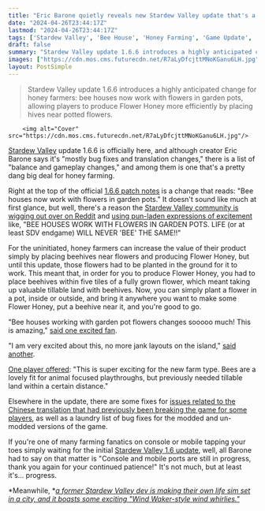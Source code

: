```yaml
---
title: "Eric Barone quietly reveals new Stardew Valley update that's a game changer for honey farming: 'Life will never 'bee' the same'"
date: "2024-04-26T23:44:17Z"
lastmod: "2024-04-26T23:44:17Z"
tags: ['Stardew Valley', 'Bee House', 'Honey Farming', 'Game Update', 'Beehives', 'Farming']
draft: false
summary: "Stardew Valley update 1.6.6 introduces a highly anticipated change for honey farmers: bee houses now work with flowers in garden pots, allowing players to produce Flower Honey more efficiently by placing hives near potted flowers."
images: ["https://cdn.mos.cms.futurecdn.net/R7aLyDfcjttMNoKGanu6LH.jpg"]
layout: PostSimple
---
```

> Stardew Valley update 1.6.6 introduces a highly anticipated change for honey farmers: bee houses now work with flowers in garden pots, allowing players to produce Flower Honey more efficiently by placing hives near potted flowers.


        <img alt="Cover" src="https://cdn.mos.cms.futurecdn.net/R7aLyDfcjttMNoKGanu6LH.jpg"/>
        
[<u>Stardew Valley</u>](https://www.gamesradar.com/stardew-valley-guide/) update 1.6.6 is officially here, and although creator Eric Barone says it's "mostly bug fixes and translation changes," there is a list of "balance and gameplay changes," and among them is one that's a pretty dang big deal for honey farming.

Right at the top of the official [1.6.6 patch notes](https://www.stardewvalley.net/stardew-valley-1-6-6-full-patch-notes/) is a change that reads: "Bee houses now work with flowers in garden pots." It doesn't sound like much at first glance, but well, there's a reason the [Stardew Valley community is wigging out over on Reddit](https://www.reddit.com/r/StardewValley/comments/1cduj6x/comment/l1eoumt/?utm_source=share&utm_medium=web3x&utm_name=web3xcss&utm_term=1&utm_content=share_button) and [using pun-laden expressions of excitement](https://www.reddit.com/r/StardewValley/comments/1cduj6x/comment/l1eoumt/?utm_source=share&utm_medium=web3x&utm_name=web3xcss&utm_term=1&utm_content=share_button) like, "BEE HOUSES WORK WITH FLOWERS IN GARDEN POTS. LIFE (or at least SDV endgame) WILL NEVER 'BEE' THE SAME!!"

For the uninitiated, honey farmers can increase the value of their product simply by placing beehives near flowers and producing Flower Honey, but until this update, those flowers had to be planted in the ground for it to work. This meant that, in order for you to produce Flower Honey, you had to place beehives within five tiles of a fully grown flower, which meant taking up valuable tillable land with beehives. Now, you can simply plant a flower in a pot, inside or outside, and bring it anywhere you want to make some Flower Honey, put a beehive near it, and you're good to go.

"Bee houses working with garden pot flowers changes sooooo much! This is amazing," [said one excited fan](https://www.reddit.com/r/StardewValley/comments/1cduj6x/comment/l1endda/?utm_source=share&utm_medium=web3x&utm_name=web3xcss&utm_term=1&utm_content=share_button).

"I am very excited about this, no more jank layouts on the island," [said another](https://www.reddit.com/r/StardewValley/comments/1cduj6x/comment/l1enr64/?utm_source=share&utm_medium=web3x&utm_name=web3xcss&utm_term=1&utm_content=share_button).

[One player offered](https://www.reddit.com/r/StardewValley/comments/1cduj6x/comment/l1f2t5o/?utm_source=share&utm_medium=web3x&utm_name=web3xcss&utm_term=1&utm_content=share_button): "This is super exciting for the new farm type. Bees are a lovely fit for animal focused playthroughs, but previously needed tillable land within a certain distance."

Elsewhere in the update, there are some fixes for [issues related to the Chinese translation that had previously been breaking the game for some players](https://www.gamesradar.com/games/simulation/stardew-valley-dev-forced-to-roll-back-latest-update-for-some-players-over-issues-that-broke-the-life-sims-chinese-translation/), as well as a laundry list of bug fixes for the modded and un-modded versions of the game.

If you're one of many farming fanatics on console or mobile tapping your toes simply waiting for the initial [Stardew Valley 1.6 update](https://www.gamesradar.com/stardew-valley-16-update-patch-notes/), well, all Barone had to say on that matter is "Console and mobile ports are still in progress, thank you again for your continued patience!" It's not much, but at least it's... progress.

*Meanwhile, *[<em>a former Stardew Valley dev is making their own life sim set in a city, and it boasts some exciting "Wind Waker-style wind whirlies."</em>](https://www.gamesradar.com/games/simulation/a-former-stardew-valley-dev-is-making-their-own-life-sim-set-in-a-city-and-it-boasts-some-exciting-wind-waker-style-wind-whirlies/)
        